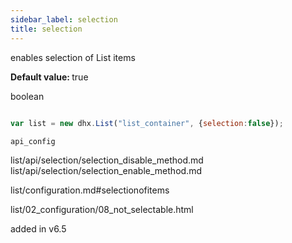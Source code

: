 ```yaml
---
sidebar_label: selection
title: selection
---
```



          


<Short>
 enables selection of List items


</Short>


<strong>Default value: </strong>  true




<Type>
 boolean


</Type>


~~~js
 
var list = new dhx.List("list_container", {selection:false});


~~~
	api_config

<Descr>
 



</Descr>



list/api/selection/selection_disable_method.md
list/api/selection/selection_enable_method.md


 list/configuration.md#selectionofitems


list/02_configuration/08_not_selectable.html

 added in v6.5